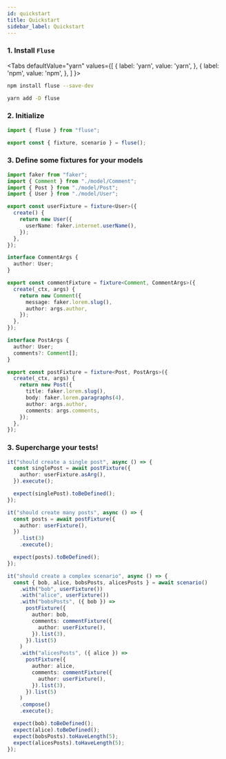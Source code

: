 ```yaml
---
id: quickstart
title: Quickstart
sidebar_label: Quickstart
---
```



### 1. Install `Fluse`

<Tabs
  defaultValue="yarn"
  values={[
    { label: 'yarn', value: 'yarn', },
    { label: 'npm', value: 'npm', },
  ]
}>

<TabItem value="npm">

```bash
npm install fluse --save-dev
```

</TabItem>
<TabItem value="yarn">

```bash
yarn add -D fluse
```

</TabItem>

</Tabs>

### 2. Initialize

```typescript
import { fluse } from "fluse";

export const { fixture, scenario } = fluse();
```

### 3. Define some fixtures for your models

```typescript
import faker from "faker";
import { Comment } from "./model/Comment";
import { Post } from "./model/Post";
import { User } from "./model/User";

export const userFixture = fixture<User>({
  create() {
    return new User({
      userName: faker.internet.userName(),
    });
  },
});

interface CommentArgs {
  author: User;
}

export const commentFixture = fixture<Comment, CommentArgs>({
  create(_ctx, args) {
    return new Comment({
      message: faker.lorem.slug(),
      author: args.author,
    });
  },
});

interface PostArgs {
  author: User;
  comments?: Comment[];
}

export const postFixture = fixture<Post, PostArgs>({
  create(_ctx, args) {
    return new Post({
      title: faker.lorem.slug(),
      body: faker.lorem.paragraphs(4),
      author: args.author,
      comments: args.comments,
    });
  },
});
```

### 3. Supercharge your tests!

```typescript
it("should create a single post", async () => {
  const singlePost = await postFixture({
    author: userFixture.asArg(),
  }).execute();

  expect(singlePost).toBeDefined();
});

it("should create many posts", async () => {
  const posts = await postFixture({
    author: userFixture(),
  })
    .list(3)
    .execute();

  expect(posts).toBeDefined();
});

it("should create a complex scenario", async () => {
  const { bob, alice, bobsPosts, alicesPosts } = await scenario()
    .with("bob", userFixture())
    .with("alice", userFixture())
    .with("bobsPosts", ({ bob }) =>
      postFixture({
        author: bob,
        comments: commentFixture({
          author: userFixture(),
        }).list(3),
      }).list(5)
    )
    .with("alicesPosts", ({ alice }) =>
      postFixture({
        author: alice,
        comments: commentFixture({
          author: userFixture(),
        }).list(3),
      }).list(5)
    )
    .compose()
    .execute();

  expect(bob).toBeDefined();
  expect(alice).toBeDefined();
  expect(bobsPosts).toHaveLength(5);
  expect(alicesPosts).toHaveLength(5);
});
```
